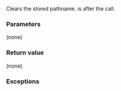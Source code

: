 {{cpp/experimental/fs/path/title|clear}}
{{cpp/experimental/fs/path/navbar}}
{{ddcl | since=fs_ts |
void clear();
}}

Clears the stored pathname. {{lc|empty()}} is {{c|true}} after the call.

===Parameters===
(none)

===Return value===
(none)

===Exceptions===
{{unreviewed noexcept}}